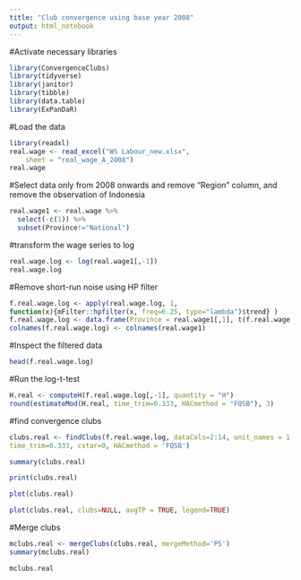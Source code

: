 ```yaml
---
title: "Club convergence using base year 2008"
output: html_notebook
---
```




#Activate necessary libraries
```r
library(ConvergenceClubs)
library(tidyverse)
library(janitor)
library(tibble)
library(data.table)
library(ExPanDaR)
```

#Load the data
```r
library(readxl)
real.wage <- read_excel("WS Labour_new.xlsx", 
    sheet = "real_wage_A_2008")
real.wage
```

#Select data only from 2008 onwards and remove "Region" column, and remove the observation of Indonesia
```r
real.wage1 <- real.wage %>% 
  select(-c(1)) %>% 
  subset(Province!="National")
```

#transform the wage series to log
```r
real.wage.log <- log(real.wage1[,-1])
real.wage.log
```

#Remove short-run noise using HP filter
```r
f.real.wage.log <- apply(real.wage.log, 1, 
function(x){mFilter::hpfilter(x, freq=6.25, type="lambda")$trend} ) 
f.real.wage.log <- data.frame(Province = real.wage1[,1], t(f.real.wage.log), stringsAsFactors=FALSE ) 
colnames(f.real.wage.log) <- colnames(real.wage1) 
```

#Inspect the filtered data
```r
head(f.real.wage.log)
```

#Run the log-t-test
```r
H.real <- computeH(f.real.wage.log[,-1], quantity = "H")
round(estimateMod(H.real, time_trim=0.333, HACmethod = "FQSB"), 3)
```

#find convergence clubs
```r
clubs.real <- findClubs(f.real.wage.log, dataCols=2:14, unit_names = 1, refCol=14,
time_trim=0.333, cstar=0, HACmethod = 'FQSB')
```

```r
summary(clubs.real)
```

```r
print(clubs.real)
```

```r
plot(clubs.real)
```

```r
plot(clubs.real, clubs=NULL, avgTP = TRUE, legend=TRUE)
```

#Merge clubs
```r
mclubs.real <- mergeClubs(clubs.real, mergeMethod='PS')
summary(mclubs.real)
```

```r
mclubs.real
```




